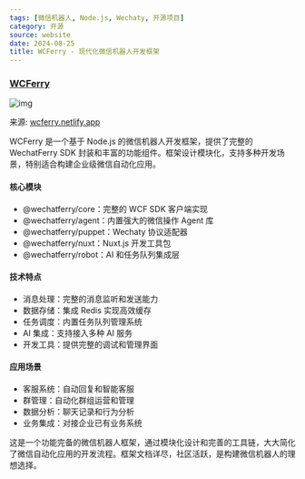 ```yaml
---
tags: [微信机器人, Node.js, Wechaty, 开源项目]
category: 开源
source: website
date: 2024-08-25
title: WCFerry - 现代化微信机器人开发框架
---
```


### [WCFerry](https://wcferry.netlify.app/)

![img](https://img.mengpeng.tech/i/2024/12/10/6757cd563ba57.webp)

来源: [wcferry.netlify.app](https://wcferry.netlify.app/)

WCFerry 是一个基于 Node.js 的微信机器人开发框架，提供了完整的 WechatFerry SDK 封装和丰富的功能组件。框架设计模块化，支持多种开发场景，特别适合构建企业级微信自动化应用。

#### 核心模块
- @wechatferry/core：完整的 WCF SDK 客户端实现
- @wechatferry/agent：内置强大的微信操作 Agent 库
- @wechatferry/puppet：Wechaty 协议适配器
- @wechatferry/nuxt：Nuxt.js 开发工具包
- @wechatferry/robot：AI 和任务队列集成层

#### 技术特点
- 消息处理：完整的消息监听和发送能力
- 数据存储：集成 Redis 实现高效缓存
- 任务调度：内置任务队列管理系统
- AI 集成：支持接入多种 AI 服务
- 开发工具：提供完整的调试和管理界面

#### 应用场景
- 客服系统：自动回复和智能客服
- 群管理：自动化群组运营和管理
- 数据分析：聊天记录和行为分析
- 业务集成：对接企业已有业务系统

这是一个功能完备的微信机器人框架，通过模块化设计和完善的工具链，大大简化了微信自动化应用的开发流程。框架文档详尽，社区活跃，是构建微信机器人的理想选择。 